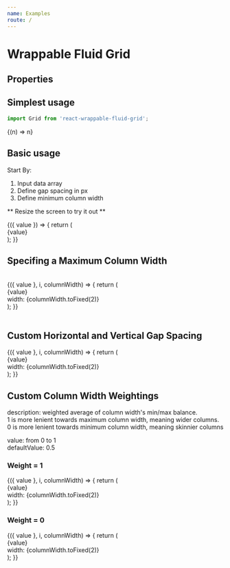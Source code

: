 ```yaml
---
name: Examples
route: /
---
```



# Wrappable Fluid Grid

## Properties

<Props of={Grid} />

## Simplest usage

```jsx
import Grid from 'react-wrappable-fluid-grid';
```

<Playground>
  <Grid data={[1, 2, 3]}>{(n) => n}</Grid>
</Playground>

## Basic usage

Start By:

1. Input data array
2. Define gap spacing in px
3. Define minimum column width

** Resize the screen to try it out **

<Playground>
  <Grid
    data={[
      { value: 1 },
      { value: 2 },
      { value: 3 },
      { value: 4 },
      { value: 5 },
      { value: 6 },
    ]}
    gap={10}
    minColWidth={100}
  >
    {({ value }) => {
      return (
        <div style={{ background: '#efefef', textAlign: 'center' }}>
          {value}
        </div>
      );
    }}
  </Grid>
</Playground>

## Specifing a Maximum Column Width

<div style={{ marginTop: 400 }}>&nbsp;</div>

<Playground>
  <Grid
    data={[
      { value: 1 },
      { value: 2 },
      { value: 3 },
      { value: 4 },
      { value: 5 },
      { value: 6 },
    ]}
    gap={10}
    minColWidth={160}
    maxColWidth={200}
  >
    {({ value }, i, columnWidth) => {
      return (
        <div style={{ background: '#efefef', textAlign: 'center' }}>
          {value}
          <div style={{ fontSize: '0.7rem' }}>
            width: {columnWidth.toFixed(2)}
          </div>
        </div>
      );
    }}
  </Grid>
</Playground>

<div style={{ marginBottom: 400 }}>&nbsp;</div>

## Custom Horizontal and Vertical Gap Spacing

<Playground>
  <Grid
    data={[
      { value: 1 },
      { value: 2 },
      { value: 3 },
      { value: 4 },
      { value: 5 },
      { value: 6 },
    ]}
    gap={{
      x: 10,
      y: 50,
    }}
    minColWidth={160}
    maxColWidth={200}
  >
    {({ value }, i, columnWidth) => {
      return (
        <div style={{ background: '#efefef', textAlign: 'center' }}>
          {value}
          <div style={{ fontSize: '0.7rem' }}>
            width: {columnWidth.toFixed(2)}
          </div>
        </div>
      );
    }}
  </Grid>
</Playground>

## Custom Column Width Weightings

description: weighted average of column width's min/max balance.  
1 is more lenient towards maximum column width, meaning wider columns.  
0 is more lenient towards minimum column width, meaning skinnier columns

value: from 0 to 1  
defaultValue: 0.5

### Weight = 1

<Playground>
  <Grid
    data={[
      { value: 1 },
      { value: 2 },
      { value: 3 },
      { value: 4 },
      { value: 5 },
      { value: 6 },
    ]}
    gap={10}
    minColWidth={160}
    maxColWidth={200}
    minMaxWeight={1}
  >
    {({ value }, i, columnWidth) => {
      return (
        <div style={{ background: '#efefef', textAlign: 'center' }}>
          {value}
          <div style={{ fontSize: '0.7rem' }}>
            width: {columnWidth.toFixed(2)}
          </div>
        </div>
      );
    }}
  </Grid>
</Playground>

### Weight = 0

<Playground>
  <Grid
    data={[
      { value: 1 },
      { value: 2 },
      { value: 3 },
      { value: 4 },
      { value: 5 },
      { value: 6 },
    ]}
    gap={10}
    minColWidth={160}
    maxColWidth={200}
    minMaxWeight={0}
  >
    {({ value }, i, columnWidth) => {
      return (
        <div style={{ background: '#efefef', textAlign: 'center' }}>
          {value}
          <div style={{ fontSize: '0.7rem' }}>
            width: {columnWidth.toFixed(2)}
          </div>
        </div>
      );
    }}
  </Grid>
</Playground>

